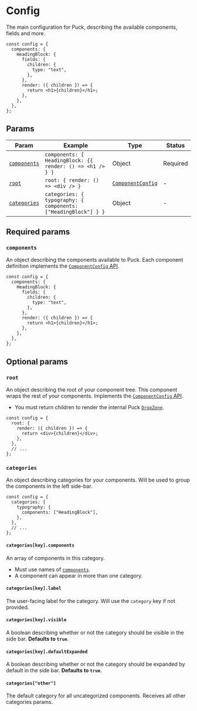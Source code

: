 # Config

The main configuration for Puck, describing the available components, fields and more.

```tsx copy
const config = {
  components: {
    HeadingBlock: {
      fields: {
        children: {
          type: "text",
        },
      },
      render: ({ children }) => {
        return <h1>{children}</h1>;
      },
    },
  },
};
```

## Params

| Param                       | Example                                                        | Type                                                      | Status   |
| --------------------------- | -------------------------------------------------------------- | --------------------------------------------------------- | -------- |
| [`components`](#components) | `components: { HeadingBlock: {{ render: () => <h1 /> } }`      | Object                                                    | Required |
| [`root`](#root)             | `root: { render: () => <div /> }`                              | [`ComponentConfig`](/docs/api-reference/component-config) | -        |
| [`categories`](#categories) | `categories: { typography: { components: ["HeadingBlock"] } }` | Object                                                    | -        |

## Required params

### `components`

An object describing the components available to Puck. Each component definition implements the [`ComponentConfig` API](/docs/api-reference/component-config).

```tsx {2-13} copy showLineNumbers
const config = {
  components: {
    HeadingBlock: {
      fields: {
        children: {
          type: "text",
        },
      },
      render: ({ children }) => {
        return <h1>{children}</h1>;
      },
    },
  },
};
```

## Optional params

### `root`

An object describing the root of your component tree. This component wraps the rest of your components. Implements the [`ComponentConfig` API](/docs/api-reference/component-config).

- You must return children to render the internal Puck [`DropZone`](/docs/api-reference/components/drop-zone).

```tsx {2-6} copy showLineNumbers
const config = {
  root: {
    render: ({ children }) => {
      return <div>{children}</div>;
    },
  },
  // ...
};
```

### `categories`

An object describing categories for your components. Will be used to group the components in the left side-bar.

```tsx {2-6} copy showLineNumbers
const config = {
  categories: {
    typography: {
      components: ["HeadingBlock"],
    },
  },
  // ...
};
```

#### `categories[key].components`

An array of components in this category.

- Must use names of [`components`](#components).
- A component can appear in more than one category.

#### `categories[key].label`

The user-facing label for the category. Will use the `category` key if not provided.

#### `categories[key].visible`

A boolean describing whether or not the category should be visible in the side bar. **Defaults to `true`**.

#### `categories[key].defaultExpanded`

A boolean describing whether or not the category should be expanded by default in the side bar. **Defaults to `true`**.

#### `categories["other"]`

The default category for all uncategorized components. Receives all other categories params.
